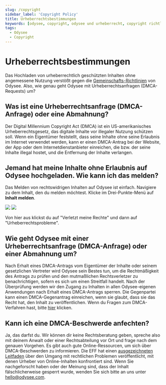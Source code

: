 ---
slug: /copyright
sidebar_label: 'Copyright Policy'
title: Urheberrechtsbestimmungen
keywords: [odysee, copyright, odysee und urheberrecht, copyright richtlinien finden, wo sind die odysee copyright regeln, copyright regeln von odysee finden]
tags:
  - Odysee
  - Copyright
---

# Urheberrechtsbestimmungen

Das Hochladen von urheberrechtlich geschützten Inhalten ohne angemessene Nutzung verstößt gegen die [Gemeinschafts-Richtlinien](/communityguidelines) von Odysee. Also, wie genau geht Odysee mit Urheberrechtsanfragen (DMCA-Requests) um?

## Was ist eine Urheberrechtsanfrage (DMCA-Anfrage) oder eine Abmahnung?
Der Digital Millennium Copyright Act (DMCA) ist ein US-amerikanisches Urheberrechtsgesetz, das digitale Inhalte vor illegaler Nutzung schützen soll. Wenn ein Eigentümer feststellt, dass seine Inhalte ohne seine Erlaubnis im Internet verwendet werden, kann er einen DMCA-Antrag bei der Website, der App oder dem Internetdienstanbieter einreichen, die bzw. der seine Inhalte illegal hostet, und die Entfernung der Inhalte verlangen.

## Jemand hat meine Inhalte ohne Erlaubnis auf Odysee hochgeladen. Wie kann ich das melden?
Das Melden von rechtswidrigen Inhalten auf Odysee ist einfach. Navigiere zu dem Inhalt, den du melden möchtest. Klicke im Drei-Punkte-Menü auf **Inhalt melden**.

<Image src="/img/de/locate_report_content_dark.png#dark" />
<Image src="/img/de/locate_report_content_light.png#light" />

Von hier aus klickst du auf "Verletzt meine Rechte" und dann auf "Urheberrechtsprobleme".

## Wie geht Odysee mit einer Urheberrechtsanfrage (DMCA-Anfrage) oder einer Abmahnung um?
Nach Erhalt eines DMCA-Antrags vom Eigentümer der Inhalte oder seinem gesetzlichen Vertreter wird Odysee sein Bestes tun, um die Rechtmäßigkeit des Antrags zu prüfen und den mutmaßlichen Rechtsverletzer zu benachrichtigen, sofern es sich um einen Streitfall handelt. Nach der Überprüfung werden wir den Zugang zu Inhalten in allen Odysee-eigenen Anwendungen nach Erhalt eines DMCA-Antrags sperren. Die Gegenpartei kann einen DMCA-Gegenantrag einreichen, wenn sie glaubt, dass sie das Recht hat, den Inhalt zu veröffentlichen. Wenn du Fragen zum DMCA-Verfahren hast, bitte [hier](https://www.dmca.com/faq/What-is-a-DMCA-Takedown?_ga=2.159224446.539423696.1634061780-1382771933.1616852399) klicken.

## Kann ich eine DMCA-Beschwerde anfechten?
Ja, das darfst du. Wir können dir keine Rechtsberatung geben, spreche also mit deinem Anwalt oder einer Rechtsabteilung vor Ort und frage nach dem genauen Vorgehen. Es gibt auch gute Online-Ressourcen, um sich über DMCA-Beschwerden zu informieren. Die EFF hat einen [ausgezeichneten Leitfaden](https://www.eff.org/issues/intellectual-property/guide-to-youtube-removals?_ga=2.164141691.539423696.1634061780-1382771933.1616852399) über den Umgang mit rechtlichen Problemen veröffentlicht, mit denen Urheber von Online-Inhalten konfrontiert sind. Wenn Sie nachgeforscht haben oder der Meinung sind, dass der Inhalt fälschlicherweise gesperrt wurde, wenden Sie sich bitte an uns unter hello@odysee.com.
